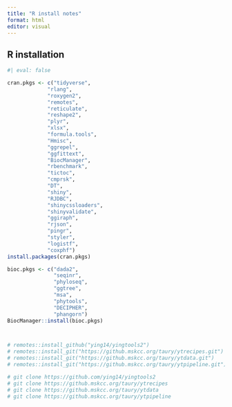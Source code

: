 ```yaml
---
title: "R install notes"
format: html
editor: visual
---
```


## R installation

```r
#| eval: false

cran.pkgs <- c("tidyverse",
             "rlang",
             "roxygen2",
             "remotes",
             "reticulate",
             "reshape2",
             "plyr",
             "xlsx",
             "formula.tools",
             "Hmisc",
             "ggrepel",
             "ggfittext",
             "BiocManager",
             "rbenchmark",
             "tictoc",
             "cmprsk", 
             "DT", 
             "shiny", 
             "RJDBC", 
             "shinycssloaders", 
             "shinyvalidate", 
             "ggiraph",
             "rjson", 
             "pingr", 
             "styler",
             "logistf",
             "coxphf")
install.packages(cran.pkgs)

bioc.pkgs <- c("dada2",
               "seqinr",
               "phyloseq",
               "ggtree",
               "msa",
               "phytools",
               "DECIPHER",
               "phangorn")
BiocManager::install(bioc.pkgs)



# remotes::install_github("ying14/yingtools2")
# remotes::install_git("https://github.mskcc.org/taury/ytrecipes.git")
# remotes::install_git("https://github.mskcc.org/taury/ytdata.git")
# remotes::install_git("https://github.mskcc.org/taury/ytpipeline.git")

# git clone https://github.com/ying14/yingtools2
# git clone https://github.mskcc.org/taury/ytrecipes
# git clone https://github.mskcc.org/taury/ytdata
# git clone https://github.mskcc.org/taury/ytpipeline



```
